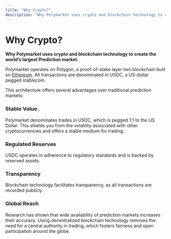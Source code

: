 ```yaml
---
title: "Why Crypto?"
description: "Why Polymarket uses crypto and blockchain technology to create the world’s largest Prediction market."
---
```


# Why Crypto?

**Why Polymarket uses crypto and blockchain technology to create the world’s largest Prediction market.**


Polymarket operates on Polygon, a proof-of-stake layer two blockchain built on [Ethereum](Ethereum.org). All transactions are denominated in USDC, a US-dollar pegged stablecoin.

This architecture offers several advantages over traditional prediction markets:
### Stable Value.
Polymarket denominates trades in USDC, which is pegged 1:1 to the US Dollar. This shields you from the volatility associated with other cryptocurrencies and offers a stable medium for trading.


### Regulated Reserves
USDC operates in adherence to regulatory standards and is backed by reserved assets.

### Transparency
 Blockchain technology facilitates transparency, as all transactions are recorded publicly.

### Global Reach
 Research has shown that wide availability of prediction markets increases their accuracy. Using decentralized blockchain technology removes the need for a central authority in trading, which fosters fairness and open participation around the globe.
